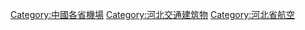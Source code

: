 {{Catnav|頁面分類|各種主題的頁面分類|依中国各省来作的分类|中國各省交通|河北交通}}

[[Category:中國各省機場|Category:中國各省機場]]
[[Category:河北交通建筑物|Category:河北交通建筑物]]
[[Category:河北省航空|Category:河北省航空]]